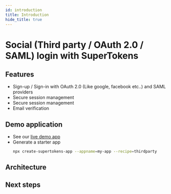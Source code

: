 ```yaml
---
id: introduction
title: Introduction
hide_title: true
---
```


# Social (Third party / OAuth 2.0 / SAML) login with SuperTokens

## Features

- Sign-up / Sign-in with OAuth 2.0 (Like google, facebook etc..) and SAML providers <br/>
- Secure session management <br/>
- Secure session management <br/>
- Email verification <br/>

## Demo application

- See our [live demo app](https://emailpassword.demo.supertokens.com/)
- Generate a starter app
    ```bash
    npx create-supertokens-app --appname=my-app --recipe=thirdparty
    ```

## Architecture


<Architecture />

## Next steps


<NextSteps />